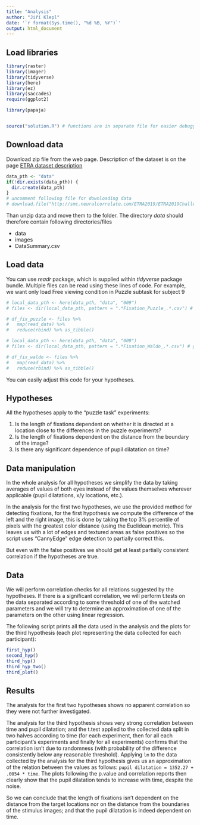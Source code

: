 ```yaml
---
title: "Analysis"
author: "Jiří Klepl"
date: '`r format(Sys.time(), "%d %B, %Y")`'
output: html_document
---
```


## Load libraries

```r
library(raster)
library(imager)
library(tidyverse)
library(here)
library(ez)
library(saccades)
require(ggplot2) 

library(papaja)


source("solution.R") # functions are in separate file for easier debugging
```

## Download data

Download zip file from the web page. Description of the dataset is on the page [ETRA dataset description](https://etra.acm.org/2019/challenge.html)

```r
data_pth <- "data"
if(!dir.exists(data_pth)) {
  dir.create(data_pth)
}
# uncomment following file for downloading data
# download.file("http://smc.neuralcorrelate.com/ETRA2019/ETRA2019Challenge.zip",here(data_pth,"ETRA2019Challenge.zip"))
```

Than unzip data and move them to the folder. The directory *data* should therefore contain following directories/files

- data
- images
- DataSummary.csv

## Load data

You can use *readr* package, which is supplied within *tidyverse* package bundle. Multiple files can be read using these lines of code. For example, we want only load Free viewing condition in Puzzle subtask for subject 9

```r
# local_data_pth <- here(data_pth, "data", "009")
# files <- dir(local_data_pth, pattern = ".*Fixation_Puzzle_.*.csv") # get file names

# df_fix_puzzle <- files %>%
#   map(read_data) %>% 
#   reduce(rbind) %>% as_tibble()

# local_data_pth <- here(data_pth, "data", "009")
# files <- dir(local_data_pth, pattern = ".*Fixation_Waldo_.*.csv") # get file names

# df_fix_waldo <- files %>%
#   map(read_data) %>% 
#   reduce(rbind) %>% as_tibble()

```

You can easily adjust this code for your hypotheses.

## Hypotheses

All the hypotheses apply to the "puzzle task" experiments:

1. Is the length of fixations dependent on whether it is directed at a location close to the differences in the puzzle experiments?
2. Is the length of fixations dependent on the distance from the boundary of the image?
3. Is there any significant dependence of pupil dilatation on time?

## Data manipulation

In the whole analysis for all hypotheses we simplify the data by taking averages of values of both eyes instead of the values themselves wherever applicable (pupil dilatations, x/y locations, etc.).

In the analysis for the first two hypotheses, we use the provided method for detecting fixations, for the first hypothesis we compute the difference of the left and the right image, this is done by taking the top 3% percentile of pixels with the greatest color distance (using the Euclidean metric). This leaves us with a lot of edges and textured areas as false positives so the script uses "CannyEdge" edge detection to partially correct this.

But even with the false positives we should get at least partially consistent correlation if the hypotheses are true.

## Data

We will perform correlation checks for all relations suggested by the hypotheses. If there is a significant correlation, we will perform t.tests on the data separated according to some threshold of one of the watched parameters and we will try to determine an approximation of one of the parameters on the other using linear regression.

The following script prints all the data used in the analysis and the plots for the third hypothesis (each plot representing the data collected for each participant):

```r
first_hyp()
second_hyp()
third_hyp()
third_hyp_two()
third_plot()
```

## Results

The analysis for the first two hypotheses shows no apparent correlation so they were not further investigated.

The analysis for the third hypothesis shows very strong correlation between time and pupil dilatation; and the t.test applied to the collected data split in two halves according to time (for each experiment, then for all each participant's experiments and finally for all experiments) confirms that the correlation isn't due to randomness (with probability of the difference consistently below any reasonable threshold). Applying `lm` to the data collected by the analysis for the third hypothesis gives us an approximation of the relation between the values as follows: `pupil dilatation = 1352.27 + .0054 * time`. The plots following the p.value and correlation reports then clearly show that the pupil dilatation tends to increase with time, despite the noise.

So we can conclude that the length of fixations isn't dependent on the distance from the target locations nor on the distance from the boundaries of the stimulus images; and that the pupil dilatation is indeed dependent on time.
